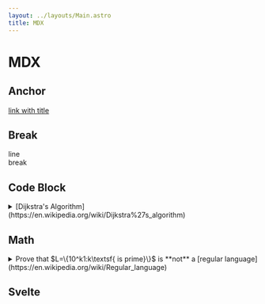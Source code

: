 ```yaml
---
layout: ../layouts/Main.astro
title: MDX
---
```



# MDX

## Anchor

[link with title](https://github.com/floaterest "My GitHub Profile")

## Break
line\
break

## Code Block

<details>
<summary>[Dijkstra's Algorithm](https://en.wikipedia.org/wiki/Dijkstra%27s_algorithm)</summary>

```rs
fn dijkstra(x: usize, y:usize, graph: Vec<Vec<(usize,usize)>>) -> Option<usize>{
    // set all distance to MAX
    let mut d = vec![!0; graph.len()];
    // set dist(x, x) to 0
    d[x] = 0;
    // create priority queue
    let mut pq = BinaryHeap::from([Reverse((0, x))]);
    // check the node with the lowest weight first (min-heap)
    while let Some(Reverse((w, wu))) = pq.pop() {
        // if reach destination (shortest)
        if u == y { return Some(wu); }
        // if current path is not the shortest
        if wu > d[u] { continue; }
        //          new weight for x -> u -> v
        graph[u].iter().map(|&(v, wv)| (v, wu + wv)).for_each(|(v, wv)| {
            // if new weight is shorter
            if wv < d[v] {
                pq.push(Reverse((wv, v)));
                d[v] = wv;
            }
        });
    }
    None
}
```

</details>


## Math

<details>
<summary>Prove that $L=\{10^k1:k\textsf{ is prime}\}$ is **not** a [regular language](https://en.wikipedia.org/wiki/Regular_language)</summary>

By the way of contradiction, suppose $L$ is regular\
$\therefore\exists n\ge 1$ as the "[pumping length](https://en.wikipedia.org/wiki/Pumping_lemma_for_regular_languages#Formal_statement)"

let $x=10^p1$ where $p>n$ is a prime\
$\therefore x\in L$ by definition, and $|x|=p+2>p>n$\
$\therefore\exists u,v,w\in\Sigma^\ast$ such that
1. $x=uvw$
2. $v\ne\varepsilon$
3. $|uv|\le n$
4. $\forall k\in\mathbb N\enspace uv^kw\in L$

however, case $u=\varepsilon$
$$
\begin{align*}
  &\because u=\varepsilon\\
  &\therefore\exists i\in[0,n)\textsf{ st }v=10^i\enspace w=0^{p-i}1\\
  &\because uv^0w=w=0^{p-1}1\not\in L\\
  &\therefore\textsf{contradicts 4.}\\
\end{align*}
$$

case $u\ne\varepsilon$
$$
\begin{align*}
  &\because u\ne\varepsilon\\
  &\therefore\exist i,j\in(0,n)\textsf{ st }i<j\quad u=10^{i-j}\quad v=0^j\quad w=0^{p-i}1\\
  &\therefore uv^{p+1}w=10^{i-j}0^{(p+1)j}0^{p-i}1=10^{p(j+1)}1\\
  &\because p\textsf{ is prime}\quad j\in\mathbb N\implies j+1>0\\
  &\therefore p(j+1)\textsf{ is not prime}\\
  &\therefore uv^{p+1}w=10^{p(j+1)}1\not\in L\\
  &\therefore\textsf{contradicts 4.}
\end{align*}
$$

$\therefore L$ is not regular
</details>


## Svelte

<Cube client:visible/>
